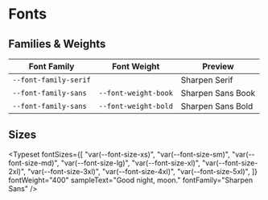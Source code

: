 
<Meta title="Design Tokens/Fonts" />

# Fonts

## Families & Weights

<table class="tokens-table">
  <thead>
    <tr>
      <th>Font Family</th>
      <th>Font Weight</th>
      <th>Preview</th>
    </tr>
  </thead>
  <tbody>
    <tr>
      <td><code>--font-family-serif</code></td>
      <td></td>
      <td>
        <div style={{ padding: "1rem 0", fontSize: "24pt", fontFamily: "var(--font-family-serif)" }}>Sharpen Serif</div>
      </td>
    </tr>
    <tr>
      <td><code>--font-family-sans</code></td>
      <td><code>--font-weight-book</code></td>
      <td>
        <div style={{ padding: "1rem 0", fontSize: "24pt", fontFamily: "var(--font-family-sans)", fontWeight: "var(--font-weight-book)" }}>Sharpen Sans Book</div>
      </td>
    </tr>
    <tr>
      <td><code>--font-family-sans</code></td>
      <td><code>--font-weight-bold</code></td>
      <td>
        <div style={{ padding: "1rem 0", fontSize: "24pt", fontFamily: "var(--font-family-sans)", fontWeight: "var(--font-weight-bold)" }}>Sharpen Sans Bold</div>
      </td>
    </tr>
  </tbody>
</table>

## Sizes

<Typeset
  fontSizes={[
    "var(--font-size-xs)",
    "var(--font-size-sm)",
    "var(--font-size-md)",
    "var(--font-size-lg)",
    "var(--font-size-xl)",
    "var(--font-size-2xl)",
    "var(--font-size-3xl)",
    "var(--font-size-4xl)",
    "var(--font-size-5xl)",
  ]}
  fontWeight="400"
  sampleText="Good night, moon."
  fontFamily="Sharpen Sans"
/>